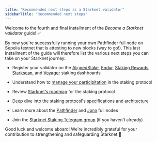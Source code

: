 ```yaml
---
title: "Recommended next steps as a Starknet validator"
sidebarTitle: "Recommended next steps"
---
```


Welcome to the fourth and final installment of the *Become a Starknet validator* guide! ✅

By now you're successfully running your own Pathfinder full node on Sepolia testnet that is attesting to new blocks (way to go!). This last installment of the guide will therefore list the various next steps you can take on your Starknet journey:

* Register your validator on the [AlignedStake](https://www.aligned-stake.com/), [Endur](https://dashboard.endur.fi/), [Staking Rewards](https://www.stakingrewards.com/stake-app?input=starknet), [Starkscan](https://starkscan.co/staking), and [Voyager](https://voyager.online/staking-dashboard) staking dashboards

* Understand how to [manage your participitation](/architecture/staking#procedures) in the staking protocol

* Review [Starknet's roadmap](/architecture/staking#roadmap) for the staking protocol

* Deep dive into the staking protocol's [specifications](/architecture/staking#protocol) and [architecture](/architecture/staking#architecture)

* Learn more about the [Pathfinder](https://equilibrium.co/projects/pathfinder) and [Juno](https://www.nethermind.io/juno) full nodes

* Join the [Starknet Staking Telegram group](https://t.me/+CLZl_F_Nj2RlNjU0) (if you haven't already)

Good luck and welcome aboard! We're incredibly grateful for your contribution to strengthening and safeguarding Starknet 💪